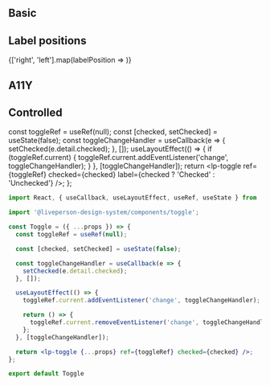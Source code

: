 


<Meta title="Components/Inputs/Toggle" />

<ReadmeWrap>
  <Readme />
</ReadmeWrap>

## Basic

<Preview>
  <lp-toggle label="Toggle" />
</Preview>

<Preview light>
  <lp-toggle theme="light" label="Toggle" />
</Preview>

## Label positions

<Preview isColumn>
  {['right', 'left'].map(labelPosition => <lp-toggle key={labelPosition} label-position={labelPosition} label="Toggle" />)}
</Preview>

## A11Y

<Preview>
  <lp-toggle label="Toggle" a11y />
</Preview>

<Preview light>
  <lp-toggle theme="light" label="Toggle" a11y />
</Preview>

## Controlled

  const toggleRef = useRef(null);
  const [checked, setChecked] = useState(false);
  const toggleChangeHandler = useCallback(e => {
    setChecked(e.detail.checked);
  }, []);
  useLayoutEffect(() => {
    if (toggleRef.current) {
      toggleRef.current.addEventListener('change', toggleChangeHandler);
    }
  }, [toggleChangeHandler]);
  return <lp-toggle ref={toggleRef} checked={checked} label={checked ? 'Checked' : 'Unchecked'} />;
};

<Preview>
  <Controlled />
</Preview>

```jsx
import React, { useCallback, useLayoutEffect, useRef, useState } from 'react';

import '@liveperson-design-system/components/toggle';

const Toggle = ({ ...props }) => {
  const toggleRef = useRef(null);

  const [checked, setChecked] = useState(false);

  const toggleChangeHandler = useCallback(e => {
    setChecked(e.detail.checked);
  }, []);

  useLayoutEffect(() => {
    toggleRef.current.addEventListener('change', toggleChangeHandler);

    return () => {
      toggleRef.current.removeEventListener('change', toggleChangeHandler);
    };
  }, [toggleChangeHandler]);

  return <lp-toggle {...props} ref={toggleRef} checked={checked} />;
};

export default Toggle
```
